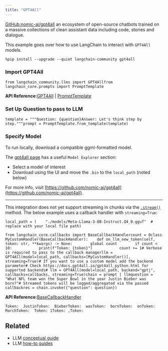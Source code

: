 ```yaml
---
title: "GPT4All"
---
```


[GitHub:nomic-ai/gpt4all](https://github.com/nomic-ai/gpt4all) an ecosystem of open-source chatbots trained on a massive collections of clean assistant data including code, stories and dialogue.

This example goes over how to use LangChain to interact with `GPT4All` models.

```
%pip install --upgrade --quiet langchain-community gpt4all
```

### Import GPT4All

```
from langchain_community.llms import GPT4Allfrom langchain_core.prompts import PromptTemplate
```

**API Reference:**[GPT4All](https://python.langchain.com/api_reference/community/llms/langchain_community.llms.gpt4all.GPT4All.html) | [PromptTemplate](https://python.langchain.com/api_reference/core/prompts/langchain_core.prompts.prompt.PromptTemplate.html)

### Set Up Question to pass to LLM

```
template = """Question: {question}Answer: Let's think step by step."""prompt = PromptTemplate.from_template(template)
```

### Specify Model

To run locally, download a compatible ggml-formatted model.

The [gpt4all page](https://gpt4all.io/index.html) has a useful `Model Explorer` section:

* Select a model of interest
* Download using the UI and move the `.bin` to the `local_path` (noted below)

For more info, visit [https://github.com/nomic-ai/gpt4all](https://github.com/nomic-ai/gpt4all).

***

This integration does not yet support streaming in chunks via the [`.stream()`](https://python.langchain.com/oss/how_to/streaming/) method. The below example uses a callback handler with `streaming=True`:

```
local_path = (    "./models/Meta-Llama-3-8B-Instruct.Q4_0.gguf"  # replace with your local file path)
```

```
from langchain_core.callbacks import BaseCallbackHandlercount = 0class MyCustomHandler(BaseCallbackHandler):    def on_llm_new_token(self, token: str, **kwargs) -> None:        global count        if count < 10:            print(f"Token: {token}")            count += 1# Verbose is required to pass to the callback managerllm = GPT4All(model=local_path, callbacks=[MyCustomHandler()], streaming=True)# If you want to use a custom model add the backend parameter# Check https://docs.gpt4all.io/gpt4all_python.html for supported backends# llm = GPT4All(model=local_path, backend="gptj", callbacks=callbacks, streaming=True)chain = prompt | llmquestion = "What NFL team won the Super Bowl in the year Justin Bieber was born?"# Streamed tokens will be logged/aggregated via the passed callbackres = chain.invoke({"question": question})
```

**API Reference:**[BaseCallbackHandler](https://python.langchain.com/api_reference/core/callbacks/langchain_core.callbacks.base.BaseCallbackHandler.html)

```
Token:  JustinToken:  BieberToken:  wasToken:  bornToken:  onToken:  MarchToken:  Token: 1Token: ,Token:
```

## Related

* LLM [conceptual guide](/src/oss/concepts/text_llms)
* LLM [how-to guides](/src/oss/how_to/#llms)
